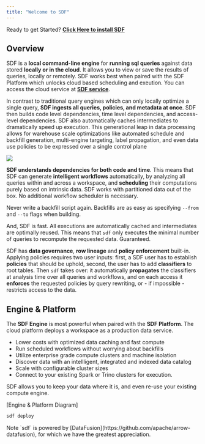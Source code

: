 ```yaml
---
title: "Welcome to SDF"
---
```


<Tip>Ready to get Started? **[Click Here to install SDF](/guide/install)**</Tip>

## Overview

SDF is a **local command-line engine** for **running sql queries** against data
stored **locally or in the cloud**. It allows you to view or save the results of
queries, locally or remotely. SDF works best when paired with the SDF Platform
which unlocks cloud based scheduling and exeution. You can access the cloud
service at **[SDF service](https://console.sdf.com)**.

In contrast to traditional query engines which can only locally optimize a
single query, **SDF ingests all queries, policies, and metadata at once**. SDF
then builds code level dependencies, time level dependencies, and access-level
dependencies. SDF also automatically caches intermediates to dramatically speed
up execution. This generational leap in data processing allows for warehouse
scale optimizations like automated schedule and backfill generation,
multi-engine targeting, label propagation, and even data use policies to be
expressed over a single control plane

<img src="https://cdn.sdf.com/docs/workspace.svg" />

**SDF understands dependencies for both code and time**. This means that SDF can
generate **intelligent workflows** automatically, by analyzing all queries
within and across a workspace, and **scheduling** their computations purely
based on intrinsic data. SDF works with partitioned data out of the box. No
additional workflow scheduler is necessary.

Never write a backfill script again. Backfills are as easy as specifying
`--from` and `--to` flags when building.

And, SDF is fast. All executions are automatically cached and intermediates are
optimally reused. This means that `sdf` only executes the minimal number of
queries to recompute the requested data. Guaranteed.

SDF has **data governance**, **row lineage** and **policy enforcement**
built-in. Applying policies requires two user inputs: first, a SDF user has to
establish **policies** that should be uphold, second, the user has to add
**classifiers** to root tables. Then `sdf` takes over: it automatically
**propagates** the classifiers at analysis time over all queries and workflows,
and on each access it **enforces** the requested policies by query rewriting,
or - if impossible - restricts access to the data.

## Engine & Platform

The **SDF Engine** is most powerful when paired with the **SDF Platform**. The
cloud platform deploys a workspace as a production data service.

- Lower costs with optimized data caching and fast compute
- Run scheduled workflows without worrying about backfills
- Utilize enterprise grade compute clusters and machine isolation
- Discover data with an intellligent, integrated and indexed data catalog
- Scale with configurable cluster sizes
- Connect to your existing Spark or Trino clusters for execution.

SDF allows you to keep your data where it is, and even re-use your existing
compute engine.

[Engine & Platform Diagram]

```bash
sdf deploy
```

<Note>
  Note `sdf` is powered by
  [DataFusion](https://github.com/apache/arrow-datafusion), for which we have
  the greatest appreciation.
</Note>
